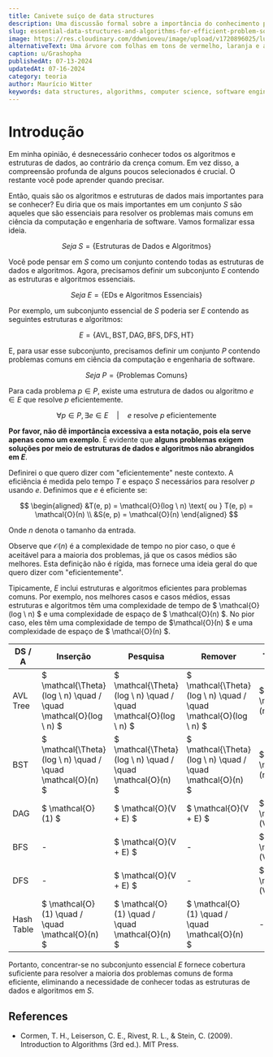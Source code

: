 ```yaml
---
title: Canivete suíço de data structures
description: Uma discussão formal sobre a importância do conhecimento profundo em estruturas de dados e algoritmos essenciais para resolver problemas comuns em ciência da computação e engenharia de software.
slug: essential-data-structures-and-algorithms-for-efficient-problem-solving
image: https://res.cloudinary.com/ddwnioveu/image/upload/v1720896025/lupj3nt5rxkjhrfvwxnq.jpg
alternativeText: Uma árvore com folhas em tons de vermelho, laranja e amarelo em plena floração.
caption: u/Grashopha
publishedAt: 07-13-2024
updatedAt: 07-16-2024
category: teoria
author: Maurício Witter
keywords: data structures, algorithms, computer science, software engineering, AVL tree, BST, DAG, BFS, DFS, hash table, efficient problem solving
---
```


# Introdução

Em minha opinião, é desnecessário conhecer todos os algoritmos e estruturas de dados, ao contrário da crença comum. Em vez disso, a compreensão profunda de alguns poucos selecionados é crucial. O restante você pode aprender quando precisar.

Então, quais são os algoritmos e estruturas de dados mais importantes para se conhecer? Eu diria que os mais importantes em um conjunto $S$ são aqueles que são essenciais para resolver os problemas mais comuns em ciência da computação e engenharia de software. Vamos formalizar essa ideia.

$$
Seja \ S = \{ \text{Estruturas de Dados e Algoritmos} \}
$$

Você pode pensar em $S$ como um conjunto contendo todas as estruturas de dados e algoritmos. Agora, precisamos definir um subconjunto $E$ contendo as estruturas e algoritmos essenciais.

$$
Seja \ E = \{ \text{EDs e Algoritmos Essenciais} \}
$$

Por exemplo, um subconjunto essencial de $S$ poderia ser $E$ contendo as seguintes estruturas e algoritmos:

$$
E = \{ \text{AVL}, \text{BST}, \text{DAG}, \text{BFS}, \text{DFS}, \text{HT} \}
$$

E, para usar esse subconjunto, precisamos definir um conjunto $P$ contendo problemas comuns em ciência da computação e engenharia de software.

$$
Seja \ P = \{ \text{Problemas Comuns} \}
$$

Para cada problema $p \in P$, existe uma estrutura de dados ou algoritmo $e \in E$ que resolve $p$ eficientemente.

$$
\forall p \in P, \exists e \in E \quad \vert \quad  e \text{ resolve } p \text{ eficientemente}
$$

**Por favor, não dê importância excessiva a esta notação, pois ela serve apenas como um exemplo**. É evidente que **alguns problemas exigem soluções por meio de estruturas de dados e algoritmos não abrangidos em $E$**.

Definirei o que quero dizer com "eficientemente" neste contexto. A eficiência é medida pelo tempo $T$ e espaço $S$ necessários para resolver $p$ usando $e$. Definimos que $e$ é eficiente se:

$$
\begin{aligned}
&T(e, p) = \mathcal{O}(log \ n) \text{ ou } T(e, p) = \mathcal{O}(n) \\
&S(e, p) = \mathcal{O}(n)
\end{aligned}
$$

Onde $n$ denota o tamanho da entrada.

Observe que $\mathcal{O}(n)$ é a complexidade de tempo no pior caso, o que é aceitável para a maioria dos problemas, já que os casos médios são melhores. Esta definição não é rígida, mas fornece uma ideia geral do que quero dizer com "eficientemente".

Tipicamente, $E$ inclui estruturas e algoritmos eficientes para problemas comuns. Por exemplo, nos melhores casos e casos médios, essas estruturas e algoritmos têm uma complexidade de tempo de $ \mathcal{O}(log \ n) $ e uma complexidade de espaço de $ \mathcal{O}(n) $. No pior caso, eles têm uma complexidade de tempo de $\mathcal{O}(n) $ e uma complexidade de espaço de $ \mathcal{O}(n) $.

| DS / A     | Inserção                                                        | Pesquisa                                                        | Remover                                                         | Travessia              |
| ---------- | ---------------------------------------------------------------- | ---------------------------------------------------------------- | ---------------------------------------------------------------- | ---------------------- |
| AVL Tree   | $ \mathcal{\Theta}(log \ n) \quad / \quad \mathcal{O}(log \ n) $ | $ \mathcal{\Theta}(log \ n) \quad / \quad \mathcal{O}(log \ n) $ | $ \mathcal{\Theta}(log \ n) \quad / \quad \mathcal{O}(log \ n) $ | $ \mathcal{O}(n) $     |
| BST        | $ \mathcal{\Theta}(log \ n) \quad / \quad \mathcal{O}(n) $       | $ \mathcal{\Theta}(log \ n) \quad / \quad \mathcal{O}(n) $       | $ \mathcal{\Theta}(log \ n) \quad / \quad \mathcal{O}(n) $       | $ \mathcal{O}(n) $     |
| DAG        | $ \mathcal{O}(1) $                                               | $ \mathcal{O}(V + E) $                                           | $ \mathcal{O}(V + E) $                                           | $ \mathcal{O}(V + E) $ |
| BFS        | -                                                                | $ \mathcal{O}(V + E) $                                           | -                                                                | $ \mathcal{O}(V + E) $ |
| DFS        | -                                                                | $ \mathcal{O}(V + E) $                                           | -                                                                | $ \mathcal{O}(V + E) $ |
| Hash Table | $ \mathcal{O}(1) \quad / \quad \mathcal{O}(n) $                  | $ \mathcal{O}(1) \quad / \quad \mathcal{O}(n) $                  | $ \mathcal{O}(1) \quad / \quad \mathcal{O}(n) $                  | -                      |

Portanto, concentrar-se no subconjunto essencial $E$ fornece cobertura suficiente para resolver a maioria dos problemas comuns de forma eficiente, eliminando a necessidade de conhecer todas as estruturas de dados e algoritmos em $S$.

## References

- Cormen, T. H., Leiserson, C. E., Rivest, R. L., & Stein, C. (2009). Introduction to Algorithms (3rd ed.). MIT Press.
